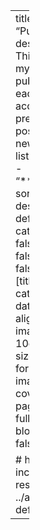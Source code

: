 ---
title: "Publicaciones" 
description: |
  This is home for my research publications, each linked with<br>
  accompanying preprints, posters, and/or news pieces.
listing: 
  contents: 
    - "**/index.qmd"
  sort: "date desc"
  type: default
  categories: false
  sort-ui: false
  filter-ui: false
  fields: [title, author, categories, date]
  image-align: left
  # image-height: 10em
  # page-size: 5
lang: es
format: 
  html: 
    image: cover.png
    page-layout: full
#title-block-banner: false

# header-includes: >
#   <link rel="stylesheet" href="../assets/listing-default.css">
# resources:
#   - ../assets/listing-default.css
---